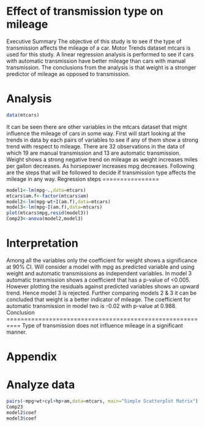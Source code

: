 Effect of transmission type on mileage
===========================================================================
Executive Summary
The objective of this study is to see if the type of transmission affects the mileage of
a car. Motor Trends dataset mtcars is used for this study. A linear regression analysis is performed to see if cars with automatic transmission have better mileage than cars with manual transmission. The conclusions from the analysis is that weight is a stronger predictor of mileage as opposed to transmission.

Analysis
========
```r
data(mtcars)
```
It can be seen there are other variables in the mtcars dataset that might influence the 
mileage of cars in some way. First will start looking at the trends in data by each pairs
of variables to see if any of them show a strong trend with respect to mileage.
There are 32 observations in the data of which 19 are manual transmission and 13 are 
automatic transmission. Weight shows a strong negative trend on mileage as weight increases miles per gallon decreases. As horsepower increases mpg decreases. Following are the steps that will be followed to decide if transmission type affects the mileage in any way.
Regression steps
================
```r
model1<-lm(mpg~.,data=mtcars)
mtcars$am.f<-factor(mtcars$am)
model2<-lm(mpg~wt+I(am.f),data=mtcars)
model3<-lm(mpg~I(am.f),data=mtcars)
plot(mtcars$mpg,resid(model3))
Comp23<-anova(model2,model3)
```
Interpretation
===============
Among all the variables only the coefficient for weight shows a significance at 90% CI.
Will consider a model with mpg as predicted variable and using weight and automatic
transmissions as independent variables. In model 3 automatic transmission shows a coefficient that has a p-value of <0.005. However plotting the residuals against predicted variables shows an upward trend. Hence model 3 is rejected. Further comparing models 2 & 3 it can be concluded that weight is a better indicator of mileage. The coefficient for automatic transmission in model two is -0.02 with p-value at 0.988.
Conclusion
==========================================================
Type of transmission does not influence mileage in a significant manner.

                        Appendix
==========================================================
Analyze data
=============
```r
pairs(~mpg+wt+cyl+hp+am,data=mtcars, main="Simple Scatterplot Matrix")
Comp23
model2$coef
model3$coef
```

